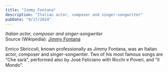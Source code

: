 ```yaml
---
title: "Jimmy Fontana"
description: "Italian actor, composer and singer-songwriter"
pubDate: "9/17/2024"
---
```


*Italian actor, composer and singer-songwriter*  
Source (Wikipedia): [Jimmy Fontana][1]

Enrico Sbriccoli, known professionally as Jimmy Fontana, was an Italian actor, composer and singer-songwriter. Two of his most famous songs are "Che sarà", performed also by José Feliciano with Ricchi e Poveri, and "Il Mondo".

[1]: https://en.wikipedia.org/wiki/Jimmy_Fontana
